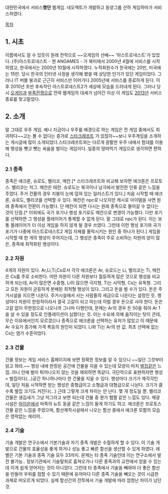 대한민국에서 서비스'''했던''' 웹게임. 네오액트가 개발하고 동양그룹 산하 게임하마가 서비스하였다. 

[[목차]]

== 1. 시초 ==

이름에서도 알 수 있듯이 원래 전작으로 ~~오게임의 선배~~ '아스트로네스트'가 있었다. (주)아스트로네스트 - 현 ANGAMES - 가 북미에서 2000년 4월에 서비스를 시작하였고, 한국에서는 2000년 10월에 시작하였다. 누적회원수가 한국에는 20만, 미국에는 15만. 당시 한국의 인터넷 사정을 생각해 봤을 때 상당한 인기가 있던 게임이었다. 그러나 IT 버블 붕괴로 근근히 서비스만 이어가다 2005년에 서비스를 종료하게 된다.
이후 2010년 초반 후속작인 아스트로네스트2가 세상에 모습을 드러내게 된다. 그러나 당시 [[오게임]]과 [[부족전쟁]]으로 전략 웹게임의 대세가 넘어간 이상 이 게임도 [[2013년]] 서비스 종료를 맞고말았다.

== 2. 소개 ==
말 그대로 우주 게임.
예나 지금이나 우주를 배경으로 하는 게임은 전 게임 중에서도 희귀하다~~고는 볼 수 없다는 증거로 [[스타크래프트]] 가 있잖아~~보니 우주게임을 소개하는 게시글에 많이 소개되었다.스타크래프트와는 다르게 광활한 우주 내에서 함대를 이용해 행성을 뺏고 뺏는 싸움을 벌이는 게임이다. 일종의 땅따먹기 게임으로 생각하면 편하다.

=== 2.1 종족 ===
종족은 애크론, 슈로도, 벨리코, 메칸.[* 스타크래프트와 비교해 보자면 애크론은 프로토스. 벨리코는 저그. 메칸은 테란. 슈로도는 북극이나 남극에서 발전한 인류 같은 느낌을 주었다. 주거 건물의 경우 지붕이 눈에 덮혀 있는 일러스트가 있다.] 처음 시작할 때 애크론, 슈로도, 벨리코를 선택할 수 있다. 메칸은 npc로 나오지만 캐시로 아이템을 사면 원래 종족에서 전환이 가능했다. 단 메칸이 되면 다시는 원래 종족으로 돌아갈 수 없다는 것이 단점.[* 이외에도 국가 포기나 행성 포기로도 메칸으로 변경이 가능했다. 다만 포기를 선택하면 그 행성을 플레이어가 통제할 수 없게 된다. 말 그대로 npc가 된다. 이는 보통 플레이어가 더 이상 게임을 하지 않게 될 경우 쓰였다. 그런데 이런 행성 포기와 국가 포기가 나중에 아스트로네스트2 게임 자체를 몰락시키는 원인 중 하나가 된다.]
게임을 시작할 때 한 개의 행성이 주어지는데, 그 행성은 종족이 주로 소비하는 자원의 양이 많은, 종족에 최적화된 행성이다. 

=== 2.2 자원 ===
4개의 자원이 있다. Ar,Li,Ti,Cs로서 각각 애크론은 Ar, 슈로드는 Li, 벨리코는 Ti, 메칸은 Cs를 주로 소비한다. 어떤 자원이 다른 자원보다 월등하게 많은 것으로 행성을 비교하게 되는데, Ar이 많은면 수중형, Li이 많으면 극지형, Ti는 사막형, Cs는 유독형. 그리고 모든 자원이 균등하게 분배된 최적형 행성이 있다.
그리고 돈을 벌 수가 있다. 돈은 주거시설을 지으면 나온다. 주거시설에서 사는 사람들의 세금으로 나온다는 설정인 듯. 행성마다 자원이 한정적이라서 결국 고갈이 되고 마는데 이럴 경우 돈으로 사야 한다. 돈은 고갈 없이 무한정으로 나오니까 그나마 다행인데, 문제는 Ar의 경우 돈 50을 줘야 Ar 1을 살 수 있을 정도로 인플레이션이 심했다는 것. 이는 수요에 의해 움직이는 탓이 큰데, 무슨 이유에서인지 모르겠으나 종족으로 애크론을 선택하는 유저가 많았고 이 때문에 Ar 수요가 증가해 가격 폭등의 원인이 되었다. Li와 Ti는 Ar의 반 값. 최초 선택에 없는 Cs는 염가 수준이었다.
 

=== 2.3 건물 ===
건물 정보는 게임 서비스 홈페이지에 보면 정확한 정보를 알 수 있으니 ~~일단 그것부터 읽고 와라.~~
행성 내에 한정된 공간에 건물을 지을 수 있는데 모양이 마치 [[벌집]]같은 느낌..아니 안에 벌이 튀어나오지 않는 것을 제외하면 똑같다. 극단적으로 표현하자면 행성 = 벌집이다(...)공간 하나하나마다 한 건물을 지을 수 있다.
행성마다 크기가 제각각인데, 일단 처음 시작하면 받는 행성은 중형급이고 소형급과 대형급으로 나뉜다. 크기가 클 수록 벌집 크기도 커진다(...) 근데 그렇게 크게 차이는 안 난다. 몇 개 정도일 뿐.
벨리코 건물은 생김새가 그냥 저그라고 보면 되는데 건물 중 뭔가 혐짤 같은 느낌도 있다. 채광시설은 [[아이온]]에서 마족의 뉴트 동굴 같은 느낌이 들게 하기도 하고.
애크론은 프로토스 건물 같은 느낌을 주었으며, 함선제작시설에서 나오는 함선 중에서 애크론 모함의 모습은 영락없는 캐리어.. 


=== 2.4 기술 ===
기술 개발은 연구소에서 기본기술과 자기 종족 개발은 수월하게 할 수 있다. 이 기술 개발으로 건물의 효율성을 좋게 하거나 성능 좋고 빠른 함선을 생산할 수 있게 하였다. 레벨은 기본 기술과 종족 기술 모두 33까지. 문제는 타 종족 기술인데 이는 연구소에서 발전 불가능.. 정보기관에서 기술탈취로 훔쳐오거나 다른 종족과의 교전에서 얻을 수 있는데 이게 쉽게 얻어지는 것이 아니었다. 그런데 타 종족에서 기술을 빼와야 더 좋은 함선을 만들어 우위를 점할 수 있기 때문에 유저마다 다른 종족 기술을 빼오는 것이 시급한 과제로 떠오르게 되었다. 실제 함선간의 전투에서 기술 개발에 따라 엄청난 차이가 났던 것. 

